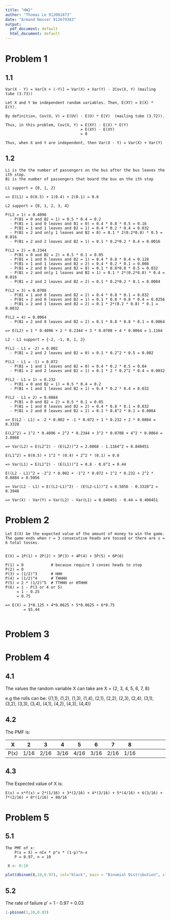```yaml
---
title: "HW2"
author: "Thomas Le 913081873"
date: "Armand Nasser 912679383"
output:
  pdf_document: default
  html_document: default
---
```


# Problem 1


## 1.1

```
Var(X - Y) = Var[X + (-Y)] = Var(X) + Var(Y) - 2Cov(X, Y) (mailing tube (3.73))

Let X and Y be independent random variables. Then, E(XY) = E(X) * E(Y).

By definition, Cov(U, V) = E(UV) - E(U) * E(V)  (mailing tube (3.72)).

Thus, in this problem, Cov(X, Y) = E(XY) - E(X) * E(Y)
                                 = E(XY) - E(XY)
                                 = 0

Thus, when X and Y are independent, then Var(X - Y) = Var(X) + Var(Y)
```

## 1.2

```
Li is the the number of passengers on the bus after the bus leaves the ith stop.
Bi is the number of passengers that board the bus on the ith stop

L1 support = {0, 1, 2}

=> E(L1) = 0(0.5) + 1(0.4) + 2(0.1) = 0.6

L2 support = {0, 1, 2, 3, 4}

P(L2 = 1) = 0.4096
  - P(B1 = 0 and B2 = 1) = 0.5 * 0.4 = 0.2
  - P(B1 = 1 and 0 leaves and B1 = 0) = 0.4 * 0.8 * 0.5 = 0.16
  - P(B1 = 1 and 1 leaves and B2 = 1) = 0.4 * 0.2 * 0.4 = 0.032
  - P(B1 = 2 and only 1 leaves and B2 = 0) = 0.1 * 2(0.2*0.8) * 0.5 = 0.016
  - P(B1 = 2 and 2 leaves and B2 = 1) = 0.1 * 0.2*0.2 * 0.4 = 0.0016
  
P(L2 = 2) = 0.2344
  - P(B1 = 0 and B2 = 2) = 0.5 * 0.1 = 0.05
  - P(B1 = 1 and 0 leaves and B2 = 1) = 0.4 * 0.8 * 0.4 = 0.128
  - P(B1 = 1 and 1 leaves and B2 = 2) = 0.4 * 0.2 * 0.1 = 0.008
  - P(B1 = 2 and 0 leaves and B2 = 0) = 0.1 * 0.8*0.8 * 0.5 = 0.032
  - P(B1 = 2 and only 1 leaves and B2 = 1) = 0.1 * 2*(0.2*0.8) * 0.4 = 0.016
  - P(B1 = 2 and 2 leaves and B2 = 2) = 0.1 * 0.2*0.2 * 0.1 = 0.0004
  
P(L2 = 3) = 0.0708
  - P(B1 = 1 and 0 leaves and B2 = 2) = 0.4 * 0.8 * 0.1 = 0.032
  - P(B1 = 2 and 0 leaves and B2 = 1) = 0.1 * 0.8 * 0.8 * 0.4 = 0.0256
  - P(B1 = 2 and 1 leaves and B2 = 2) = 0.1 * 2*(0.2 * 0.8) * 0.1 = 0.0032
  
P(L2 = 4) = 0.0064
  - P(B1 = 2 and 0 leaves and B2 = 2) = 0.1 * 0.8 * 0.8 * 0.1 = 0.0064
  
=> E(L2) = 1 * 0.4096 + 2 * 0.2344 + 3 * 0.0708 + 4 * 0.0064 = 1.1164

L2 - L1 support = {-2, -1, 0, 1, 2}

P(L2 - L1 = -2) = 0.002
  - P(B1 = 2 and 2 leaves and B2 = 0) = 0.1 * 0.2^2 * 0.5 = 0.002
  
P(L2 - L1 = -1) = 0.072
  - P(B1 = 1 and 1 leaves and B2 = 0) = 0.4 * 0.2 * 0.5 = 0.04
  - P(B1 = 2 and 2 leaves and B2 = 1) = 0.1 * 2 * 0.2^2 * 0.4 = 0.0032
  
P(L2 - L1 = 1) = 0.232
  - P(B1 = 0 and B2 = 1) = 0.5 * 0.4 = 0.2
  - P(B1 = 1 and 1 leaves and B2 = 1) = 0.4 * 0.2 * 0.4 = 0.032
  
P(L2 - L1 = 2) = 0.0884
  - P(B1 = 0 and B2 = 2) = 0.5 * 0.1 = 0.05
  - P(B1 = 1 and 0 leaves and B2 = 2) = 0.4 * 0.8 * 0.1 = 0.032
  - P(B1 = 2 and 0 leaves and B2 = 2) = 0.1 * 0.8^2 * 0.1 = 0.0064
  
=> E(L2 - L1) = -2 * 0.002 + -1 * 0.072 + 1 * 0.232 + 2 * 0.0884 = 0.3328

E(L2^2) = 1^2 * 0.4096 + 2^2 * 0.2344 + 3^2 * 0.0708 + 4^2 * 0.0064 = 2.0868

=> Var(L2) = E(L2^2) - (E(L2))^2 = 2.0868 - 1.1164^2 = 0.840451

E(L1^2) = 0(0.5) + 1^2 * (0.4) + 2^2 * (0.1) = 0.8

=> Var(L1) = E(L1^2) - (E(L1))^2 = 0.8 - 0.6^2 = 0.44

E((L2 - L1)^2 = -2^2 * 0.002 + -1^2 * 0.072 + 1^2 * 0.232 + 2^2 * 0.0884 = 0.5056

=> Var(L2 - L1) = E((L2-L1)^2) - (E(L2-L1))^2 = 0.5056 - 0.3328^2 = 0.3948

=> Var(X) - Var(Y) = Var(L2) - Var(L1) = 0.840451 - 0.44 = 0.400451

```


# Problem 2

```
Let E(X) be the expected value of the amount of money to win the game.
The game ends when r = 3 consecutive heads are tossed or there are s = 6 total tosses.


E(X) = 1P(1) + 2P(2) + 3P(3) + 4P(4) + 5P(5) + 6P(6)

P(1) = 0            # because require 3 consec heads to stop
P(2) = 0
P(3) = (1/2)^3      # HHH
P(4) = (1/2)^4      # THHHH
P(5) = 2 * (1/2)^5  # TTHHH or HTHHH
P(6) = 1 - P(3 or 4 or 5)
     = 1 - 0.25
     = 0.75
     
=> E(X) = 3*0.125 + 4*0.0625 + 5*0.0625 + 6*0.75
        = $5.44
        
```



# Problem 3



# Problem 4

## 4.1

The values the random variable X can take are X = {2, 3, 4, 5, 6, 7, 8}

e.g the rolls can be: {(1,1), (1,2), (1,3), (1,4), (2,1), (2,2), (2,3), (2,4), (3,1), (3,2), (3,3), (3,4), (4,1), (4,2), (4,3), (4,4)}


## 4.2

The PMF is:

| X| 2 | 3 | 4 | 5 | 6 | 7 | 8 
| :---: | :---: | :---: | :---: | :---: | :---: | :---: | :---: | :---: | :---: | :---: | :---: | :---: |
| P(x) | 1/16  | 2/16  | 3/16 | 4/16  | 3/16 | 2/16 | 1/16

## 4.3 

The Expected value of X is:

`E(x) = x*f(x) = 2*(1/16) + 3*(2/16) + 4*(3/16) + 5*(4/16) + 6(3/16) + 7*(2/16) + 8*(1/16) = 80/16`

 
# Problem 5

## 5.1

```
The PMF of x:
    P(x = X) = nCx * p^x * (1-p)^n-x
    P = 0.97, n = 10
```


```r
 X <- 0:10

plot(dbinom(X,10,0.97), col="black", main = "Binomial Distribution", xlab = "Number of chips Produced", ylab = "Probability") 
```


 
## 5.2

The rate of failure p' = 1 - 0.97 = 0.03

```r
1-pbinom(1,10,0.03)
```

